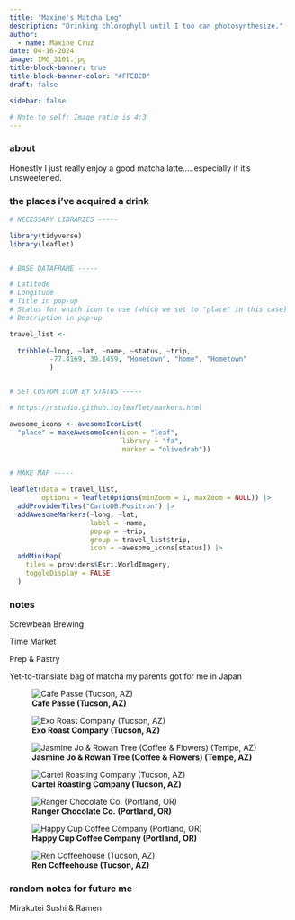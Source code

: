 ```yaml
---
title: "Maxine's Matcha Log"
description: "Drinking chlorophyll until I too can photosynthesize."
author:
  - name: Maxine Cruz
date: 04-16-2024
image: IMG_3101.jpg
title-block-banner: true
title-block-banner-color: "#FFEBCD"
draft: false

sidebar: false

# Note to self: Image ratio is 4:3
---
```


### about

Honestly I just really enjoy a good matcha latte.... especially if it's unsweetened.

### the places i've acquired a drink

```r

# NECESSARY LIBRARIES ----- 

library(tidyverse)
library(leaflet)


# BASE DATAFRAME -----

# Latitude
# Longitude
# Title in pop-up
# Status for which icon to use (which we set to "place" in this case)
# Description in pop-up

travel_list <- 
  
  tribble(~long, ~lat, ~name, ~status, ~trip,
          -77.4169, 39.1459, "Hometown", "home", "Hometown"
          )


# SET CUSTOM ICON BY STATUS -----

# https://rstudio.github.io/leaflet/markers.html

awesome_icons <- awesomeIconList(
  "place" = makeAwesomeIcon(icon = "leaf",
                            library = "fa",
                            marker = "olivedrab"))


# MAKE MAP -----

leaflet(data = travel_list, 
        options = leafletOptions(minZoom = 1, maxZoom = NULL)) |>
  addProviderTiles("CartoDB.Positron") |>
  addAwesomeMarkers(~long, ~lat,
                    label = ~name,
                    popup = ~trip,
                    group = travel_list$trip,
                    icon = ~awesome_icons[status]) |>
  addMiniMap(
    tiles = providers$Esri.WorldImagery,
    toggleDisplay = FALSE
  )
```

### notes

Screwbean Brewing

Time Market

Prep & Pastry

Yet-to-translate bag of matcha my parents got for me in Japan

::: {layout-ncol="3" layout-nrow="3"}
![**Cafe Passe (Tucson, AZ)**](IMG_7185.jpg)

![**Exo Roast Company (Tucson, AZ)**](IMG_3100.jpg)

![**Jasmine Jo & Rowan Tree (Coffee & Flowers) (Tempe, AZ)**](IMG_2476.jpg)

![**Cartel Roasting Company (Tucson, AZ)**](IMG_0108.jpg)

![**Ranger Chocolate Co. (Portland, OR)**](IMG_9027.jpg)

![**Happy Cup Coffee Company (Portland, OR)**](IMG_8981.jpg)

![**Ren Coffeehouse (Tucson, AZ)**](IMG_4495.jpg)
:::

### random notes for future me

Mirakutei Sushi & Ramen
